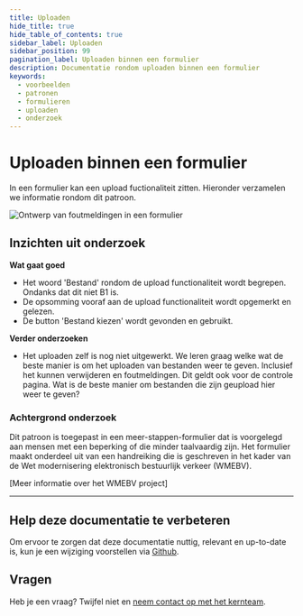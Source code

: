 ```yaml
---
title: Uploaden
hide_title: true
hide_table_of_contents: true
sidebar_label: Uploaden
sidebar_position: 99
pagination_label: Uploaden binnen een formulier
description: Documentatie rondom uploaden binnen een formulier
keywords:
  - voorbeelden
  - patronen
  - formulieren
  - uploaden
  - onderzoek
---
```



# Uploaden binnen een formulier

In een formulier kan een upload fuctionaliteit zitten. Hieronder verzamelen we informatie rondom dit patroon.

![Ontwerp van foutmeldingen in een formulier](https://raw.githubusercontent.com/nl-design-system/documentatie/assets/voorbeeld_formulier_uploaden.png)

## Inzichten uit onderzoek

**Wat gaat goed**
* Het woord 'Bestand' rondom de upload functionaliteit wordt begrepen. Ondanks dat dit niet B1 is.
* De opsomming vooraf aan de upload functionaliteit wordt opgemerkt en gelezen.
* De button 'Bestand kiezen' wordt gevonden en gebruikt.

**Verder onderzoeken**
* Het uploaden zelf is nog niet uitgewerkt. We leren graag welke wat de beste manier is om het uploaden van bestanden weer te geven. Inclusief het kunnen verwijderen en foutmeldingen. Dit geldt ook voor de controle pagina. Wat is de beste manier om bestanden die zijn geupload hier weer te geven?

<VideoPlayer videoId="Pmsxhv4sFKs" />

### Achtergrond onderzoek
Dit patroon is toegepast in een meer-stappen-formulier dat is voorgelegd aan mensen met een beperking of die minder taalvaardig zijn. Het formulier maakt onderdeel uit van een handreiking die is geschreven in het kader van de Wet modernisering elektronisch bestuurlijk verkeer (WMEBV). 

[Meer informatie over het WMEBV project]

---

## Help deze documentatie te verbeteren

Om ervoor te zorgen dat deze documentatie nuttig, relevant en up-to-date is, kun je een wijziging voorstellen via [Github](https://github.com/nl-design-system/documentatie).

## Vragen

Heb je een vraag? Twijfel niet en [neem contact op met het kernteam](../../project/kernteam.mdx).
